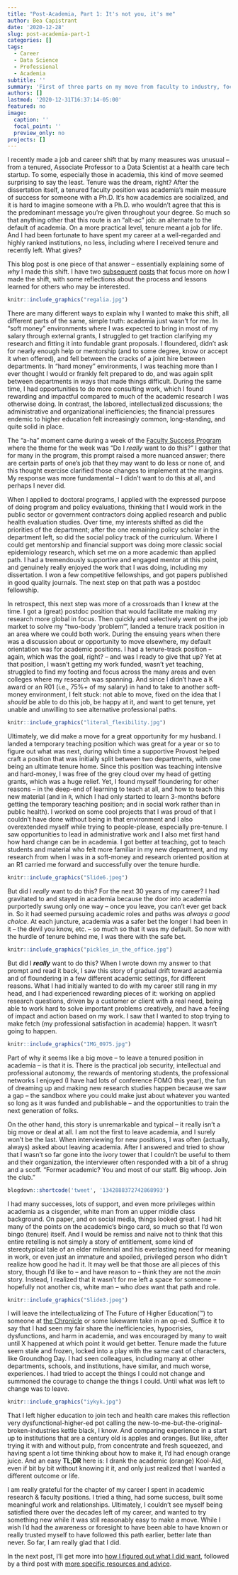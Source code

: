 ```yaml
---
title: "Post-Academia, Part 1: It's not you, it's me"
author: Bea Capistrant
date: '2020-12-28'
slug: post-academia-part-1
categories: []
tags:
  - Career
  - Data Science
  - Professional
  - Academia
subtitle: ''
summary: 'First of three parts on my move from faculty to industry, focused mostly on how I realized I wanted to make the move.'
authors: []
lastmod: '2020-12-31T16:37:14-05:00'
featured: no
image:
  caption: ''
  focal_point: ''
  preview_only: no
projects: []
---
```


I recently made a job and career shift that by many measures was unusual -- from a tenured, Associate Professor to a Data Scientist at a health care tech startup. To some, especially those in academia, this kind of move seemed surprising to say the least. Tenure was the dream, right? After the dissertation itself, a tenured faculty position was academia’s main measure of success for someone with a Ph.D. It’s how academics are socialized, and it is hard to imagine someone with a Ph.D. who wouldn’t agree that this is the predominant message you’re given throughout your degree. So much so that anything other that this route is an “alt-ac” job: an alternate to the default of academia. On a more practical level, tenure meant a job for life. And I had been fortunate to have spent my career at a well-regarded and highly ranked institutions, no less, including where I received tenure and recently left. What gives?

This blog post is one piece of that answer -- essentially explaining some of _why_ I made this shift. I have two [subsequent](../post-academia-part-2/) [posts](../post-academia-part-3/) that focus more on _how_ I made the shift, with some reflections about the process and lessons learned for others who may be interested.

```r
knitr::include_graphics("regalia.jpg")
```

There are many different ways to explain why I wanted to make this shift, all different parts of the same, simple truth: academia just wasn’t for me. In “soft money” environments where I was expected to bring in most of my salary through external grants, I struggled to get traction clarifying my research and fitting it into fundable grant proposals. I floundered, didn’t ask for nearly enough help or mentorship (and to some degree, know or accept it when offered), and fell between the cracks of a joint hire between departments. In “hard money” environments, I was teaching more than I ever thought I would or frankly felt prepared to do, and was again split between departments in ways that made things difficult. During the same time, I had opportunities to do more consulting work, which I found rewarding and impactful compared to much of the academic research I was otherwise doing. In contrast, the labored, intellectualized discussions; the administrative and organizational inefficiencies; the financial pressures endemic to higher education felt increasingly common, long-standing, and quite solid in place.

The “a-ha” moment came during a week of the [Faculty Success Program](https://www.facultydiversity.org/fsp-bootcamp) where the theme for the week was “Do I _really_ want to do this?” I gather that for many in the program, this prompt raised a more nuanced answer; there are certain parts of one’s job that they may want to do less or none of, and this thought exercise clarified those changes to implement at the margins. My response was more fundamental -- I didn’t want to do this at all, and perhaps I never did.

When I applied to doctoral programs, I applied with the expressed purpose of doing program and policy evaluations, thinking that I would work in the public sector or government contractors doing applied research and public health evaluation studies. Over time, my interests shifted as did the priorities of the department; after the one remaining policy scholar in the department left, so did the social policy track of the curriculum.  Where I could get mentorship and financial support was doing more classic social epidemiology research, which set me on a more academic than applied path. I had a tremendously supportive and engaged mentor at this point, and genuinely really enjoyed the work that I was doing, including my dissertation. I won a few competitive fellowships, and got papers published in good quality journals. The next step on that path was a postdoc fellowship.

In retrospect, this next step was more of a crossroads than I knew at the time. I got a (great) postdoc position that would facilitate me making my research more global in focus.  Then quickly and selectively went on the job market to solve my “two-body ‘problem’”, landed a tenure track position in an area where we could both work. During the ensuing years when there was a discussion about or opportunity to move elsewhere, my default orientation was for academic positions. I had a tenure-track position -- again, which was the goal, right? -- and was I ready to give that up? Yet at that position, I wasn’t getting my work funded, wasn’t yet teaching, struggled to find my footing and focus across the many areas and even colleges where my research was spanning. And since I didn’t have a K award or an R01 (i.e., 75%+ of my salary) in hand to take to another soft-money environment, I felt stuck: not able to move, fixed on the idea that I _should_ be able to do this job, be happy at it, and want to get tenure, yet unable and unwilling to see alternative professional paths.


```r
knitr::include_graphics("literal_flexibility.jpg")
```

Ultimately, we did make a move for a great opportunity for my husband. I landed a temporary teaching position which was great for a year or so to figure out what was next, during which time a supportive Provost helped craft a position that was initially split between two departments, with one being an ultimate tenure home. Since this position was teaching intensive and hard-money, I was free of the grey cloud over my head of getting grants, which was a huge relief. Yet, I found myself floundering for other reasons -- in the deep-end of learning to teach at all, and how to teach this new material (and in `R`, which I had only started to learn 3-months before getting the temporary teaching position; and in social work rather than in public health). I worked on some cool projects that I was proud of that I couldn’t have done without being in that environment and I also overextended myself while trying to people-please, especially pre-tenure. I saw opportunities to lead in administrative work and I also met first hand how hard change can be in academia. I got better at teaching, got to teach students and material who felt more familiar in my new department, and my research from when I was in a soft-money and research oriented position at an R1 carried me forward and successfully over the tenure hurdle.

```r
knitr::include_graphics("Slide6.jpeg")
```


But did I _really_ want to do this? For the next 30 years of my career? I had gravitated to and stayed in academia because the door into academia purportedly swung only one way -- once you leave, you can’t ever get back in. So it had seemed pursuing academic roles and paths was _always a good choice_. At each juncture, academia was a safer bet the longer I had been in it -- the devil you know, etc. -- so much so that it was my default. So now with the hurdle of tenure behind me, I was there with the safe bet.

```r
knitr::include_graphics("pickles_in_the_office.jpg")
```

But did I **_really_** want to do this? When I wrote down my answer to that prompt and read it back, I saw this story of gradual drift toward academia and of floundering in a few different academic settings, for different reasons. What I had initially wanted to do with my career still rang in my head, and I had experienced rewarding pieces of it: working on applied research questions, driven by a customer or client with a real need, being able to work hard to solve important problems creatively, and have a feeling of impact and action based on my work. I saw that I wanted to stop trying to make fetch (my professional satisfaction in academia) happen. It wasn’t going to happen.

```r
knitr::include_graphics("IMG_0975.jpg")
```

Part of why it seems like a big move -- to leave a tenured position in academia -- is that it is. There is the practical job security, intellectual and professional autonomy, the rewards of mentoring students, the professional networks I enjoyed (I have had lots of conference FOMO this year), the fun of dreaming up and making new research studies happen because we saw a gap -- the sandbox where you could make just about whatever you wanted so long as it was funded and publishable -- and the opportunities to train the next generation of folks.

On the other hand, this story is unremarkable and typical -- it really isn’t a big move or deal at all. I am not the first to leave academia, and I surely won’t be the last. When interviewing for new positions, I was often (actually, always) asked about leaving academia. After I answered and tried to show that I wasn’t so far gone into the ivory tower that I couldn’t be useful to them and their organization, the interviewer often responded with a bit of a shrug and a scoff. “Former academic? You and most of our staff. Big whoop. Join the club.”

```r
blogdown::shortcode('tweet', '1342888372742868993')
```

I had many successes, lots of support, and even more privileges within academia as a cisgender, white man from an upper middle class background. On paper, and on social media, things looked great. I had hit many of the points on the academic’s bingo card, so much so that I’d won bingo (tenure) itself. And I would be remiss and naive not to think that this entire retelling is not simply a story of entitlement, some kind of stereotypical tale of an elder millennial and his everlasting need for meaning in work, or even just an immature and spoiled, privileged person who didn’t realize how good he had it. It may well be that those are all pieces of this story, though I’d like to -- and have reason to -- think they are not the _main_ story. Instead, I realized that it wasn’t for me left a space for someone -- hopefully not another cis, white man -- who _does_ want that path and role.

```r
knitr::include_graphics("Slide3.jpeg")
```

I will leave the intellectualizing of The Future of Higher Education(™) to someone at [the Chronicle](http://www.chronicle.com) or some lukewarm take in an op-ed. Suffice it to say that I had seen my fair share the inefficiencies, hypocrisies, dysfunctions, and harm in academia, and was encouraged by many to wait until X happened at which point it would get better. Tenure made the future seem stale and frozen, locked into a play with the same cast of characters, like Groundhog Day. I had seen colleagues, including many at other departments, schools, and institutions, have similar, and much worse, experiences. I had tried to accept the things I could not change and summoned the courage to change the things I could. Until what was left to change was to leave.

```r
knitr::include_graphics("iykyk.jpg")
```

That I left higher education to join tech and health care makes this reflection very dysfunctional-higher-ed pot calling the new-to-me-but-the-original-broken-industries kettle black, I know. And comparing experience in a start up to institutions that are a century old is apples and oranges. But like, after trying it with and without pulp, from concentrate and fresh squeezed, and having spent a lot time thinking about how to make it, I’d had enough orange juice. And an easy __TL;DR__ here is: I drank the academic (orange) Kool-Aid, even if bit by bit without knowing it it, and only just realized that I wanted a different outcome or life.

I am really grateful for the chapter of my career I spent in academic research & faculty positions. I tried a thing, had some success, built some meaningful work and relationships. Ultimately, I couldn’t see myself being satisfied there over the decades left of my career, and wanted to try something new while it was still reasonably easy to make a move. While I wish I’d had the awareness or foresight to have been able to have known or really trusted myself to have followed this path earlier, better late than never. So far, I am really glad that I did.

In the next post, I'll get more into [how I figured out what I did want](../post-academia-part-2/), followed by a third post with [more specific resources and advice](../post-academia-part-3/).

